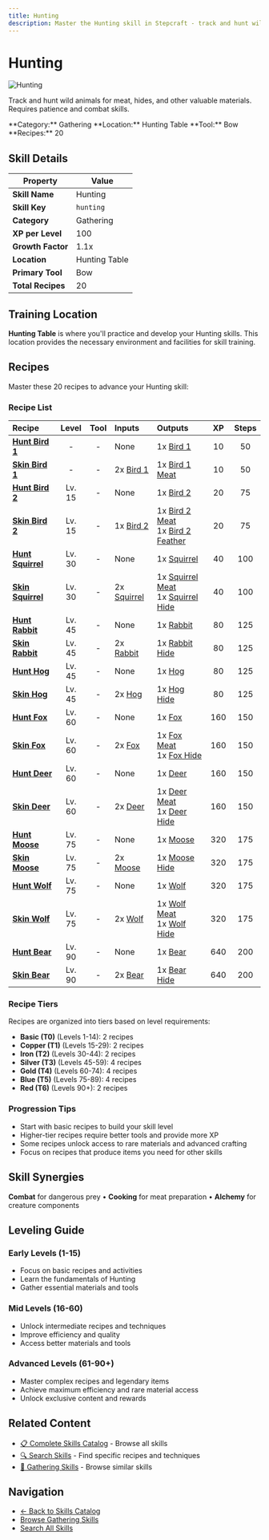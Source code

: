 ```yaml
---
title: Hunting
description: Master the Hunting skill in Stepcraft - track and hunt wild animals for meat, hides, and other valuable materials
---
```


# Hunting

<div className="flex items-start gap-6 mb-8">
  <div className="flex-shrink-0">
    <img src="/assets/icons/hunting.png" alt="Hunting" className="w-24 h-24 border rounded-lg" />
  </div>
  <div className="flex-1">
    <div className="space-y-2">
      <p className="text-lg text-muted-foreground">Track and hunt wild animals for meat, hides, and other valuable materials. Requires patience and combat skills.</p>
      <div className="flex flex-wrap gap-4 text-sm">
        <span className="px-2 py-1 bg-blue-100 dark:bg-blue-900 rounded-md">
          **Category:** Gathering
        </span>
        <span className="px-2 py-1 bg-purple-100 dark:bg-purple-900 rounded-md">
          **Location:** Hunting Table
        </span>
        <span className="px-2 py-1 bg-green-100 dark:bg-green-900 rounded-md">
          **Tool:** Bow
        </span>
        <span className="px-2 py-1 bg-amber-100 dark:bg-amber-900 rounded-md">
          **Recipes:** 20
        </span>
      </div>
    </div>
  </div>
</div>

## Skill Details

| Property | Value |
|----------|-------|
| **Skill Name** | Hunting |
| **Skill Key** | `hunting` |
| **Category** | Gathering |
| **XP per Level** | 100 |
| **Growth Factor** | 1.1x |
| **Location** | Hunting Table |
| **Primary Tool** | Bow |
| **Total Recipes** | 20 |

## Training Location

**Hunting Table** is where you'll practice and develop your Hunting skills. This location provides the necessary environment and facilities for skill training.


## Recipes

Master these 20 recipes to advance your Hunting skill:

### Recipe List

| Recipe | Level | Tool | Inputs | Outputs | XP | Steps |
|:-------|:-----:|:----:|:-------|:--------|:--:|:-----:|
| <a id="hunt_bird_1"></a>**[Hunt Bird 1](/docs/resources/individual/bird_1)** | - | - | None | 1x [Bird 1](/docs/resources/individual/bird_1) | 10 | 50 |
| <a id="skin_bird_1"></a>**[Skin Bird 1](/docs/resources/individual/bird_1_meat)** | - | - | 2x [Bird 1](/docs/resources/individual/bird_1) | 1x [Bird 1 Meat](/docs/resources/individual/bird_1_meat) | 10 | 50 |
| <a id="hunt_bird_2"></a>**[Hunt Bird 2](/docs/resources/individual/bird_2)** | Lv. 15 | - | None | 1x [Bird 2](/docs/resources/individual/bird_2) | 20 | 75 |
| <a id="skin_bird_2"></a>**[Skin Bird 2](/docs/resources/individual/bird_2_meat)** | Lv. 15 | - | 1x [Bird 2](/docs/resources/individual/bird_2) | 1x [Bird 2 Meat](/docs/resources/individual/bird_2_meat)<br/>1x [Bird 2 Feather](/docs/resources/individual/bird_2_feather) | 20 | 75 |
| <a id="hunt_squirrel"></a>**[Hunt Squirrel](/docs/resources/individual/squirrel)** | Lv. 30 | - | None | 1x [Squirrel](/docs/resources/individual/squirrel) | 40 | 100 |
| <a id="skin_squirrel"></a>**[Skin Squirrel](/docs/resources/individual/squirrel_meat)** | Lv. 30 | - | 2x [Squirrel](/docs/resources/individual/squirrel) | 1x [Squirrel Meat](/docs/resources/individual/squirrel_meat)<br/>1x [Squirrel Hide](/docs/resources/individual/squirrel_hide) | 40 | 100 |
| <a id="hunt_rabbit"></a>**[Hunt Rabbit](/docs/resources/individual/rabbit)** | Lv. 45 | - | None | 1x [Rabbit](/docs/resources/individual/rabbit) | 80 | 125 |
| <a id="skin_rabbit"></a>**[Skin Rabbit](/docs/resources/individual/rabbit_hide)** | Lv. 45 | - | 2x [Rabbit](/docs/resources/individual/rabbit) | 1x [Rabbit Hide](/docs/resources/individual/rabbit_hide) | 80 | 125 |
| <a id="hunt_hog"></a>**[Hunt Hog](/docs/resources/individual/hog)** | Lv. 45 | - | None | 1x [Hog](/docs/resources/individual/hog) | 80 | 125 |
| <a id="skin_hog"></a>**[Skin Hog](/docs/resources/individual/hog_hide)** | Lv. 45 | - | 2x [Hog](/docs/resources/individual/hog) | 1x [Hog Hide](/docs/resources/individual/hog_hide) | 80 | 125 |
| <a id="hunt_fox"></a>**[Hunt Fox](/docs/resources/individual/fox)** | Lv. 60 | - | None | 1x [Fox](/docs/resources/individual/fox) | 160 | 150 |
| <a id="skin_fox"></a>**[Skin Fox](/docs/resources/individual/fox_meat)** | Lv. 60 | - | 2x [Fox](/docs/resources/individual/fox) | 1x [Fox Meat](/docs/resources/individual/fox_meat)<br/>1x [Fox Hide](/docs/resources/individual/fox_hide) | 160 | 150 |
| <a id="hunt_deer"></a>**[Hunt Deer](/docs/resources/individual/deer)** | Lv. 60 | - | None | 1x [Deer](/docs/resources/individual/deer) | 160 | 150 |
| <a id="skin_deer"></a>**[Skin Deer](/docs/resources/individual/deer_meat)** | Lv. 60 | - | 2x [Deer](/docs/resources/individual/deer) | 1x [Deer Meat](/docs/resources/individual/deer_meat)<br/>1x [Deer Hide](/docs/resources/individual/deer_hide) | 160 | 150 |
| <a id="hunt_moose"></a>**[Hunt Moose](/docs/resources/individual/moose)** | Lv. 75 | - | None | 1x [Moose](/docs/resources/individual/moose) | 320 | 175 |
| <a id="skin_moose"></a>**[Skin Moose](/docs/resources/individual/moose_hide)** | Lv. 75 | - | 2x [Moose](/docs/resources/individual/moose) | 1x [Moose Hide](/docs/resources/individual/moose_hide) | 320 | 175 |
| <a id="hunt_wolf"></a>**[Hunt Wolf](/docs/resources/individual/wolf)** | Lv. 75 | - | None | 1x [Wolf](/docs/resources/individual/wolf) | 320 | 175 |
| <a id="skin_wolf"></a>**[Skin Wolf](/docs/resources/individual/wolf_meat)** | Lv. 75 | - | 2x [Wolf](/docs/resources/individual/wolf) | 1x [Wolf Meat](/docs/resources/individual/wolf_meat)<br/>1x [Wolf Hide](/docs/resources/individual/wolf_hide) | 320 | 175 |
| <a id="hunt_bear"></a>**[Hunt Bear](/docs/resources/individual/bear)** | Lv. 90 | - | None | 1x [Bear](/docs/resources/individual/bear) | 640 | 200 |
| <a id="skin_bear"></a>**[Skin Bear](/docs/resources/individual/bear_hide)** | Lv. 90 | - | 2x [Bear](/docs/resources/individual/bear) | 1x [Bear Hide](/docs/resources/individual/bear_hide) | 640 | 200 |

### Recipe Tiers

Recipes are organized into tiers based on level requirements:

- **Basic (T0)** (Levels 1-14): 2 recipes
- **Copper (T1)** (Levels 15-29): 2 recipes
- **Iron (T2)** (Levels 30-44): 2 recipes
- **Silver (T3)** (Levels 45-59): 4 recipes
- **Gold (T4)** (Levels 60-74): 4 recipes
- **Blue (T5)** (Levels 75-89): 4 recipes
- **Red (T6)** (Levels 90+): 2 recipes

### Progression Tips

- Start with basic recipes to build your skill level
- Higher-tier recipes require better tools and provide more XP
- Some recipes unlock access to rare materials and advanced crafting
- Focus on recipes that produce items you need for other skills


## Skill Synergies

**Combat** for dangerous prey • **Cooking** for meat preparation • **Alchemy** for creature components

## Leveling Guide

### Early Levels (1-15)
- Focus on basic recipes and activities
- Learn the fundamentals of Hunting
- Gather essential materials and tools

### Mid Levels (16-60)
- Unlock intermediate recipes and techniques
- Improve efficiency and quality
- Access better materials and tools

### Advanced Levels (61-90+)
- Master complex recipes and legendary items
- Achieve maximum efficiency and rare material access
- Unlock exclusive content and rewards

## Related Content

- [📋 Complete Skills Catalog](/docs/skills) - Browse all skills
- [🔍 Search Skills](/search) - Find specific recipes and techniques
- [📝 Gathering Skills](/docs/skills#gathering) - Browse similar skills

## Navigation

- [← Back to Skills Catalog](/docs/skills)
- [Browse Gathering Skills](/docs/skills#gathering)
- [Search All Skills](/search)
